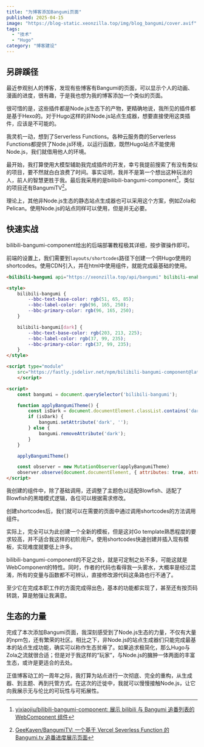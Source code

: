 ```yaml
---
title: "为博客添加Bangumi页面"
published: 2025-04-15
image: "https://blog-static.xeonzilla.top/img/blog_bangumi/cover.avif"
tags:
  - "技术"
  - "Hugo"
category: "博客建设"
---
```

## 另辟蹊径
最近参观别人的博客，发现有些博客有Bangumi的页面，可以显示个人的动画、漫画的进度，很有趣，于是我也想为我的博客添加一个类似的页面。

很可惜的是，这些插件都是Node.js生态下的产物，更精确地说，我所见的插件都是基于Hexo的。对于Hugo这样的非Node.js站点生成器，想要直接使用这类插件，应该是不可能的。

我灵机一动，想到了Serverless Functions。各种云服务商的Serverless Functions都提供了Node.js环境，以运行函数，既然Hugo站点不能使用Node.js，我们就借用他人的环境。

最开始，我打算使用大模型辅助我完成插件的开发，幸亏我提前搜索了有没有类似的项目，要不然就白白浪费了时间。事实证明，我并不是第一个想出这种玩法的人，前人的智慧更胜于我。最后我采用的是bilibili-bangumi-component[^1]，类似的项目还有BangumiTV[^2]。

理论上，其他非Node.js生态的静态站点生成器也可以采用这个方案，例如Zola和Pelican。使用Node.js的站点同样可以使用，但是并无必要。

## 快速实战
bilibili-bangumi-component给出的后端部署教程极其详细，按步骤操作即可。

前端的设置上，我们需要到`layouts/shortcodes`路径下创建一个供Hugo使用的shortcodes。使用CDN引入，并在html中使用组件，就能完成最基础的使用。

```html title="layouts/shortcodes/bangumi.html"
<bilibili-bangumi api="https://xeonzilla.top/api/bangumi" bilibili-enabled="false"></bilibili-bangumi>

<style>
    bilibili-bangumi {
        --bbc-text-base-color: rgb(51, 65, 85);
        --bbc-label-color: rgb(96, 165, 250);
        --bbc-primary-color: rgb(96, 165, 250);
    }

    bilibili-bangumi[dark] {
        --bbc-text-base-color: rgb(203, 213, 225);
        --bbc-label-color: rgb(37, 99, 235);
        --bbc-primary-color: rgb(37, 99, 235);
    }
</style>

<script type="module"
    src="https://fastly.jsdelivr.net/npm/bilibili-bangumi-component@latest/dist/bilibili-bangumi-component/bilibili-bangumi-component.esm.js">
    </script>

<script>
    const bangumi = document.querySelector('bilibili-bangumi');

    function applyBangumiTheme() {
        const isDark = document.documentElement.classList.contains('dark')
        if (isDark) {
            bangumi.setAttribute('dark', '');
        } else {
            bangumi.removeAttribute('dark');
        }
    }

    applyBangumiTheme()

    const observer = new MutationObserver(applyBangumiTheme)
    observer.observe(document.documentElement, { attributes: true, attributeFilter: ['class'] })
</script>
```
我创建的组件中，除了基础调用，还调整了主题色以适配Blowfish、适配了Blowfish的黑暗模式逻辑，各位可以根据需求修改。

创建shortcodes后，我们就可以在需要的页面中通过调用shortcodes的方法调用组件。

实际上，完全可以为此创建一个全新的模板，但是这对Go template熟悉程度的要求较高，并不适合我这样的初阶用户。使用shortcodes快速创建并插入现有模板，实现难度就要低上许多。

bilibili-bangumi-component的不足之处，就是可定制之处不多，可能这就是WebComponent的特性。同时，作者的代码也看得我一头雾水，大概率是经过混淆，所有的变量与函数都不可辨认，直接修改源代码这条路也行不通了。

至少它在完成本职工作的方面完成得出色，基本的功能都实现了，甚至还有按页码转跳，算是勉强让我满意。

## 生态的力量
完成了本次添加Bangumi页面，我深刻感受到了Node.js生态的力量，不仅有大量的npm包，还有繁荣的社区。相比之下，非Node.js的站点生成器们只能完成最基本的站点生成功能，确实可以称作生态贫瘠了。如果追求极简化，那么Hugo与Zola之流就很合适；但是对于我这样的“玩家”，与Node.js的臃肿一体两面的丰富生态，或许是更适合的去处。

正值博客动工的一周年之际，我打算为站点进行一次彻底、完全的重构，从生成器、到主题、再到托管方式。在这次的迁徙中，我就可以慢慢接触Node.js，让它向我展示无与伦比的可玩性与可拓展性。

[^1]:[yixiaojiu/bilibili-bangumi-component: 展示 bilibili 与 Bangumi 追番列表的 WebComponent 组件](https://github.com/yixiaojiu/bilibili-bangumi-component)
[^2]:[GeeKaven/BangumiTV: 一个基于 Vercel Severless Function 的 Bangumi.tv 追番进度展示页面](https://github.com/GeeKaven/BangumiTV)
